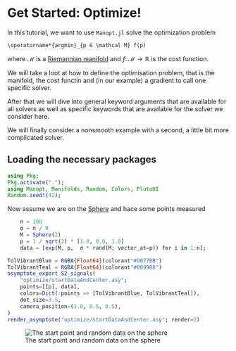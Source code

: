 # Get Started: Optimize!

In this tutorial, we want to use `Manopt.jl` solve the optimization problem

```math
\operatorname*{argmin}_{p ∈ \mathcal M} f(p)
```

where $\mathcal M$ is a [Riemannian manifold](https://juliamanifolds.github.io/Manifolds.jl/stable/interface.html#ManifoldsBase.Manifold) and $f\colon \mathcal M → ℝ$ is the cost function.

We will take a loot at how to define the optimisation problem, that is the manifold, the cost functin and (in our example) a gradient to call one specific solver.

After that we will dive into general keyword arguments that are available for all solvers as well as specific keywords that are available for the solver we consider here.

We will finally consider a nonsmooth example with a second, a little bit more complicated solver.

## Loading the necessary packages

```julia
using Pkg;
Pkg.activate(".");
using Manopt, Manifolds, Random, Colors, PlutoUI
Random.seed!(42);
```

Now assume we are on the [Sphere]() and hace some points measured

```julia
    n = 100
    σ = π / 8
    M = Sphere(2)
    p = 1 / sqrt(2) * [1.0, 0.0, 1.0]
    data = [exp(M, p,  σ * rand(M; vector_at=p)) for i in 1:n];
```

```julia
TolVibrantBlue = RGBA{Float64}(colorant"#0077BB")
TolVibrantTeal = RGBA{Float64}(colorant"#009988")
asymptote_export_S2_signals(
    "optimize/startDataAndCenter.asy";
    points=[[p], data],
    colors=Dict(:points => [TolVibrantBlue, TolVibrantTeal]),
    dot_size=3.5,
    camera_position=(1.0, 0.5, 0.5),
)
render_asymptote("optimize/startDataAndCenter.asy"; render=2)
```

![The start point and random data on the sphere](optimize/startDataCenterMean.png)